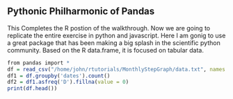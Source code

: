 
Pythonic Philharmonic of Pandas
---------------------------
This Completes the R postion of the walkthrough. Now we are going to replicate the entire exercise in python and javascript. Here I am gonig to use a great package that has been making a big splash in the scientific python community. Based on the R data.frame, it is focused on tabular data. 


```r
from pandas import *
df = read_csv("/home/john/rtutorials/MonthlyStepGraph/data.txt", names = ['dates'])
df1 = df.groupby('dates').count()
df2 = df1.asfreq('D').fillna(value = 0) 
print(df.head())
```